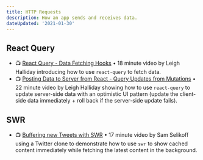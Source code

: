 ```yaml
---
title: HTTP Requests
description: How an app sends and receives data.
dateUpdated: '2021-01-30'
---
```


## React Query

- 📺 [React Query - Data Fetching Hooks](https://m.youtube.com/watch?v=OorL3E7oCjA) • 18 minute video by Leigh Halliday introducing how to use `react-query` to fetch data.
- 📺 [Posting Data to Server from React - Query Updates from Mutations](https://m.youtube.com/watch?v=vzLmQn19kS4) • 22 minute video by Leigh Halliday showing how to use `react-query` to update server-side data with an optimistic UI pattern (update the client-side data immediately + roll back if the server-side update fails).

## SWR
    
- 📺 [Buffering new Tweets with SWR](https://m.youtube.com/watch?v=b1uZ4FYHaM8) • 17 minute video by Sam Selikoff using a Twitter clone to demonstrate how to use `swr` to show cached content immediately while fetching the latest content in the background.

    